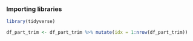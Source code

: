 ### Importing libraries

```r
library(tidyverse)
```

```r
df_part_trim <- df_part_trim %>% mutate(idx = 1:nrow(df_part_trim))
```